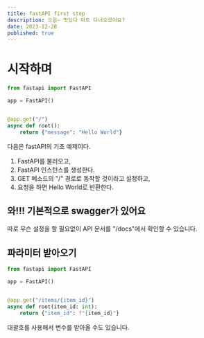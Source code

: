 ```yaml
---
title: fastAPI first step
description: 으음~ 맛있다 마트 다녀오셨어요?
date: 2023-12-28
published: true
---
```


# 시작하며

```python
from fastapi import FastAPI

app = FastAPI()


@app.get("/")
async def root():
    return {"message": "Hello World"}
```

다음은 fastAPI의 기초 예제이다.

1. FastAPI를 불러오고,
2. FastAPI 인스턴스를 생성한다.
3. GET 메소드의 "/" 경로로 동작할 것이라고 설정하고,
4. 요청을 하면 Hello World로 반환한다.

## 와!!! 기본적으로 swagger가 있어요

따로 무슨 설정을 할 필요없이 API 문서를 "/docs"에서 확인할 수 있습니다.

## 파라미터 받아오기

```python
from fastapi import FastAPI

app = FastAPI()


@app.get("/items/{item_id}")
async def root(item_id: int):
    return {"item_id": f"{item_id}"}
```

대괄호를 사용해서 변수를 받아올 수도 있습니다.